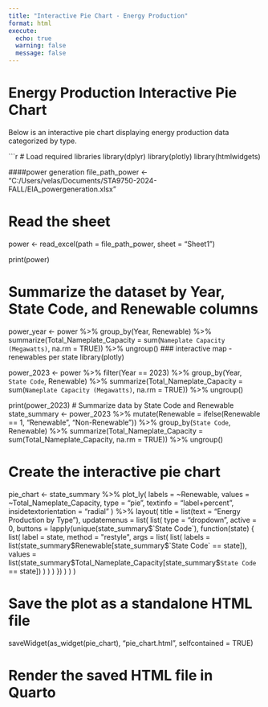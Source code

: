 ```yaml
---
title: "Interactive Pie Chart - Energy Production"
format: html
execute:
  echo: true
  warning: false
  message: false
---
```


# Energy Production Interactive Pie Chart

Below is an interactive pie chart displaying energy production data categorized by type.

```r
# Load required libraries
library(dplyr)
library(plotly)
library(htmlwidgets)


####power generation
file_path_power <- "C:/Users/velas/Documents/STA9750-2024-FALL/EIA_powergeneration.xlsx"

# Read the sheet
power <- read_excel(path = file_path_power, sheet = "Sheet1")

print(power)

# Summarize the dataset by Year, State Code, and Renewable columns
power_year <- power %>%
  group_by(Year, Renewable) %>%
  summarize(Total_Nameplate_Capacity = sum(`Nameplate Capacity (Megawatts)`, na.rm = TRUE)) %>%
  ungroup()
### interactive map - renewables per state
library(plotly)

power_2023 <- power %>%
  filter(Year == 2023) %>%
  group_by(Year, `State Code`, Renewable) %>%
  summarize(Total_Nameplate_Capacity = sum(`Nameplate Capacity (Megawatts)`, na.rm = TRUE)) %>%
  ungroup()

print(power_2023)
# Summarize data by State Code and Renewable
state_summary <- power_2023 %>%
  mutate(Renewable = ifelse(Renewable == 1, "Renewable", "Non-Renewable")) %>%
  group_by(`State Code`, Renewable) %>%
  summarize(Total_Nameplate_Capacity = sum(Total_Nameplate_Capacity, na.rm = TRUE)) %>%
  ungroup()

# Create the interactive pie chart
pie_chart <- state_summary %>%
  plot_ly(
    labels = ~Renewable,
    values = ~Total_Nameplate_Capacity,
    type = "pie",
    textinfo = "label+percent",
    insidetextorientation = "radial"
  ) %>%
  layout(
    title = list(text = "Energy Production by Type"),
    updatemenus = list(
      list(
        type = "dropdown",
        active = 0,
        buttons = lapply(unique(state_summary$`State Code`), function(state) {
          list(
            label = state,
            method = "restyle",
            args = list(
              list(
                labels = list(state_summary$Renewable[state_summary$`State Code` == state]),
                values = list(state_summary$Total_Nameplate_Capacity[state_summary$`State Code` == state])
              )
            )
          )
        })
      )
    )
  )

# Save the plot as a standalone HTML file
saveWidget(as_widget(pie_chart), "pie_chart.html", selfcontained = TRUE)

# Render the saved HTML file in Quarto

